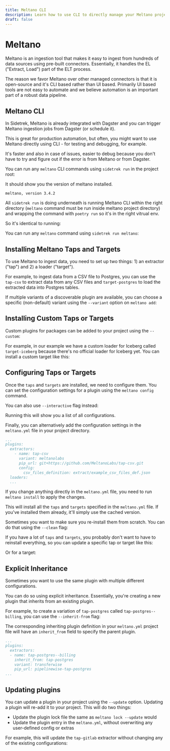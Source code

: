 ```yaml
---
title: Meltano CLI
description: Learn how to use CLI to directly manage your Meltano project.
draft: false
---
```


# Meltano

Meltano is an ingestion tool that makes it easy to ingest from hundreds of data sources using pre-built connectors. Essentially, it handles the EL ("Extract, Load") part of the ELT process.

The reason we favor Meltano over other managed connectors is that it is open-source and it's CLI based rather than UI based. Primarily UI based tools are not easy to automate and we believe automation is an important part of a robust data pipeline.

## Meltano CLI

In Sidetrek, Meltano is already integrated with Dagster and you can trigger Meltano ingestion jobs from Dagster (or schedule it).

This is great for production automation, but often, you might want to use Meltano directly using CLI - for testing and debugging, for example.

It's faster and also in case of issues, easier to debug because you don't have to try and figure out if the error is from Meltano or from Dagster.

You can run any `meltano` CLI commands using `sidetrek run` in the project root:

<BashCode code="sidetrek run meltano --version" client:load />

It should show you the version of meltano installed.

```plaintext
meltano, version 3.4.2
```

All `sidetrek run` is doing underneath is running Meltano CLI within the right directory (`meltano` command must be run inside meltano project directory) and wrapping the command with `poetry run` so it's in the right vitrual env.

So it's identical to running:

<BashCode code="cd your_project/meltano && poetry run meltano --version" client:load />

You can run any `meltano` command using `sidetrek run meltano`:

<BashCode code="sidetrek run meltano run tap-csv target-iceberg" client:load />

## Installing Meltano Taps and Targets

To use Meltano to ingest data, you need to set up two things: 1) an extractor ("tap") and 2) a loader ("target").

<MyAlert variant="info" title="Taps and Targets?" description='Meltano follows the Singer protocol for their extractors and loaders. In the Singer protocol, extractors are called "taps" and loaders are called "targets".' />

For example, to ingest data from a CSV file to Postgres, you can use the `tap-csv` to extract data from any CSV files and `target-postgres` to load the extracted data into Postgres tables.

<BashCode code="sidetrek run meltano add extractor tap-csv" client:load />

<BashCode code="sidetrek run meltano add loader target-postgres" client:load />
 
If multiple variants of a discoverable plugin are available, you can choose a specific (non-default) variant using the `--variant` option on `meltano add`:

<BashCode code="sidetrek run meltano add loader target-postgres --variant=transferwise" client:load />

## Installing Custom Taps or Targets

Custom plugins for packages can be added to your project using the `--custom`:

For example, in our example we have a custom loader for Iceberg called `target-iceberg` because there's no official loader for Iceberg yet. You can install a custom target like this:

<BashCode code="sidetrek run meltano add --custom loader target-iceberg" client:load />

## Configuring Taps or Targets

Once the `taps` and `targets` are installed, we need to configure them. You can set the configuration settings for a plugin using the `meltano config` command.

<BashCode code="sidetrek run meltano config target-postgres set password my_password" client:load />

You can also use `--interactive` flag instead:

<BashCode code="sidetrek run meltano config --interactive" client:load />

Running this will show you a list of all configurations.

Finally, you can alternatively add the configuration settings in the `meltano.yml` file in your project directory.

```yaml title="meltano/meltano.yml"
...
plugins:
  extractors:
    - name: tap-csv
      variant: meltanolabs
      pip_url: git+https://github.com/MeltanoLabs/tap-csv.git
      config:
        csv_files_definition: extract/example_csv_files_def.json
  loaders:
  ...
```

If you change anything directly in the `meltano.yml` file, you need to run `meltano install` to apply the changes.

<BashCode code="sidetrek run meltano install" client:load />

This will install all the `taps` and `targets` specified in the `meltano.yml` file. If you've installed them already, it'll simply use the cached version.

Sometimes you want to make sure you re-install them from scratch. You can do that using the `--clean` flag:

<BashCode code="sidetrek run meltano install --clean" client:load />

If you have a lot of `taps` and `targets`, you probably don't want to have to reinstall everything, so you can update a specific tap or target like this:

<BashCode code="sidetrek run meltano install --clean extractor tap-csv" client:load />

Or for a target:

<BashCode code="sidetrek run meltano install --clean loader target-postgres" client:load />

## Explicit Inheritance

Sometimes you want to use the same plugin with multiple different configurations. 

You can do so using explicit inheritance. Essentially, you're creating a new plugin that inherits from an existing plugin.

For example, to create a variation of `tap-postgres` called `tap-postgres--billing`, you can use the `--inherit-from` flag:

<BashCode code="sidetrek run meltano add extractor tap-postgres--billing --inherit-from tap-postgres" client:load />

The corresponding inheriting plugin definition in your `meltano.yml` project file  will have an `inherit_from` field to specify the parent plugin.

```yaml title="example-project>/meltano/meltano.yml"
...
plugins:
  extractors:
  - name: tap-postgres--billing
    inherit_from: tap-postgres
    variant: transferwise
    pip_url: pipelinewise-tap-postgres
...
```

## Updating plugins

You can update a plugin in your project using the `--update` option. Updating a plugin will re-add it to your project. This will do two things:

- Update the plugin lock file the same as `meltano lock --update` would
- Update the plugin entry in the `meltano.yml`, without overwriting any user-defined config or extras

For example, this will update the `tap-gitlab` extractor without changing any of the existing configurations:

<BashCode code="sidetrek run meltano add --update extractor tap-gitlab" client:load />
